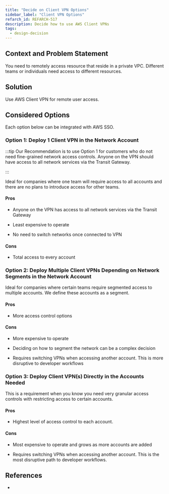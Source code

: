 ```yaml
---
title: "Decide on Client VPN Options"
sidebar_label: "Client VPN Options"
refarch_id: REFARCH-517
description: Decide how to use AWS Client VPNs
tags:
  - design-decision
---
```



## Context and Problem Statement

You need to remotely access resource that reside in a private VPC. Different teams or individuals need access to
different resources.

## Solution

Use AWS Client VPN for remote user access.

## Considered Options

Each option below can be integrated with AWS SSO.

### Option 1: Deploy 1 Client VPN in the Network Account

:::tip Our Recommendation is to use Option 1 for customers who do not need fine-grained network access controls. Anyone
on the VPN should have access to all network services via the Transit Gateway.

:::

Ideal for companies where one team will require access to all accounts and there are no plans to introduce access for
other teams.

#### Pros

- Anyone on the VPN has access to all network services via the Transit Gateway

- Least expensive to operate

- No need to switch networks once connected to VPN

#### Cons

- Total access to every account

### Option 2: Deploy Multiple Client VPNs Depending on Network Segments in the Network Account

Ideal for companies where certain teams require segmented access to multiple accounts. We define these accounts as a
segment.

#### Pros

- More access control options

#### Cons

- More expensive to operate

- Deciding on how to segment the network can be a complex decision

- Requires switching VPNs when accessing another account. This is more disruptive to developer workflows

### Option 3: Deploy Client VPN(s) Directly in the Accounts Needed

This is a requirement when you know you need very granular access controls with restricting access to certain accounts.

#### Pros

- Highest level of access control to each account.

#### Cons

- Most expensive to operate and grows as more accounts are added

- Requires switching VPNs when accessing another account. This is the most disruptive path to developer workflows.

## References

-
